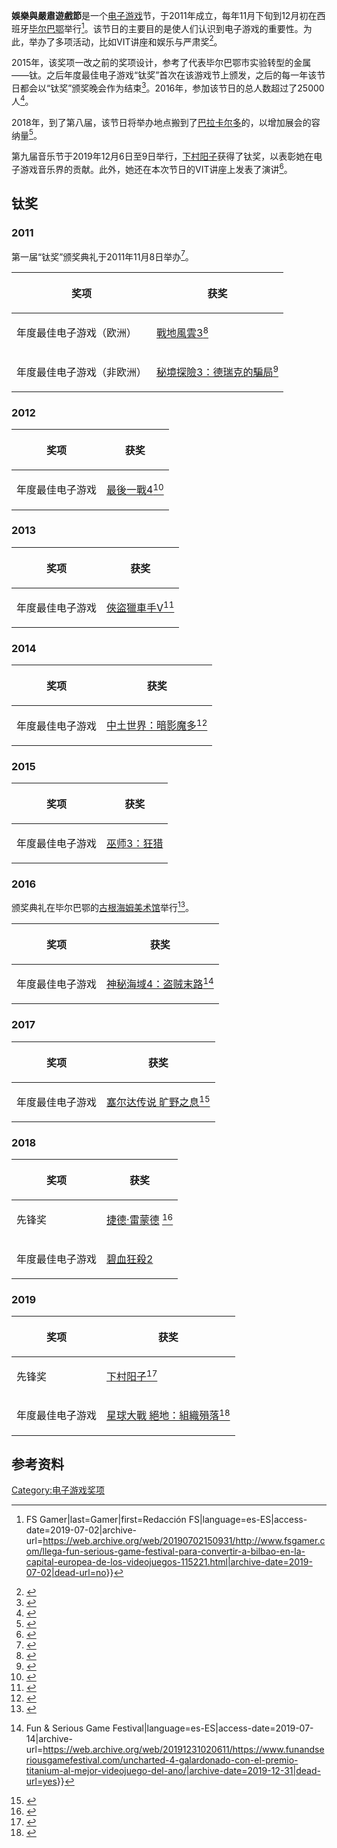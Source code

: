 {{NoteTA
| G1 = Games
}}

{{Infobox organization
| formation = 2011
| type = [[电子游戏|电子游戏]]节
| location = 西班牙[[毕尔巴鄂|毕尔巴鄂]]
| website = {{URL|https://www.funandseriousgamefestival.com/}}
}}

'''娛樂與嚴肅遊戲節'''是一个[[电子游戏|电子游戏]]节，于2011年成立，每年11月下旬到12月初在西班牙[[毕尔巴鄂|毕尔巴鄂]]举行<ref>{{Cite web|url=http://www.fsgamer.com/llega-fun-serious-game-festival-para-convertir-a-bilbao-en-la-capital-europea-de-los-videojuegos-115221.html|title=Fun & Serious Game Festival, un festival de ‘cine’ {{!}} FS Gamer|last=Gamer|first=Redacción FS|language=es-ES|access-date=2019-07-02|archive-url=https://web.archive.org/web/20190702150931/http://www.fsgamer.com/llega-fun-serious-game-festival-para-convertir-a-bilbao-en-la-capital-europea-de-los-videojuegos-115221.html|archive-date=2019-07-02|dead-url=no}}</ref>。该节日的主要目的是使人们认识到电子游戏的重要性。为此，举办了多项活动，比如VIT讲座和娱乐与严肃奖<ref>{{Cite news|url=https://elpais.com/ccaa/2013/05/04/paisvasco/1367665708_154567.html|title=La tercera edición del Fun & Serious Game Festival llega en noviembre a Bilbao|last=EP|date=2013-05-04|access-date=2019-07-02|agency=El País|language=es|issn=1134-6582|archive-url=https://web.archive.org/web/20190702143925/https://elpais.com/ccaa/2013/05/04/paisvasco/1367665708_154567.html|archive-date=2019-07-02|dead-url=no}}</ref>。

2015年，该奖项一改之前的奖项设计，参考了代表毕尔巴鄂市实验转型的金属——钛。之后年度最佳电子游戏“钛奖”首次在该游戏节上颁发，之后的每一年该节日都会以“钛奖”颁奖晚会作为结束<ref>{{Cite web|url=https://www.eurogamer.es/articles/2018-12-10-anunciados-los-ganadores-de-los-premios-titanium|title=Anunciados los ganadores de los premios Titanium|last=Sempere|first=Josep Maria|date=2018-12-10|website=Eurogamer.es|language=es|access-date=2019-07-02|archive-url=https://web.archive.org/web/20190702121040/https://www.eurogamer.es/articles/2018-12-10-anunciados-los-ganadores-de-los-premios-titanium|archive-date=2019-07-02|dead-url=no}}</ref>。2016年，参加该节日的总人数超过了25000人<ref>{{Cite web|url=https://vandal.elespanol.com/noticia/1350671330/mas-de-25000-personas-asistieron-al-fun-serious-game-festival-2015-/|title=Más de 25.000 personas asistieron al Fun & Serious Game Festival 2015|website=Vandal|language=es-es|access-date=2019-07-04|archive-url=https://web.archive.org/web/20190704140111/https://vandal.elespanol.com/noticia/1350671330/mas-de-25000-personas-asistieron-al-fun-serious-game-festival-2015-/|archive-date=2019-07-04|dead-url=no}}</ref>。

2018年，到了第八届，该节日将举办地点搬到了[[巴拉卡尔多|巴拉卡尔多]]的{{tsl|en|Bilbao Exhibition Centre|毕尔巴鄂展览中心|毕尔巴鄂展览中心}}，以增加展会的容纳量<ref>{{Cite web|url=https://www.hobbyconsolas.com/noticias/fun-serious-game-festival-muda-nuevo-recinto-306247|title=Fun & Serious Game Festival se muda a un nuevo recinto|last=Ortega|first=José L.|date=2018-09-24|website=HobbyConsolas|language=es|access-date=2019-07-02|archive-url=https://web.archive.org/web/20190702130938/https://www.hobbyconsolas.com/noticias/fun-serious-game-festival-muda-nuevo-recinto-306247|archive-date=2019-07-02|dead-url=no}}</ref>。

第九届音乐节于2019年12月6日至9日举行，[[下村阳子|下村阳子]]获得了钛奖，以表彰她在电子游戏音乐界的贡献。此外，她还在本次节日的VIT讲座上发表了演讲<ref>{{Cite web|url=https://www.elcorreo.com/tecnologia/fs-gamer/eventos/fs-game-festival/yoko-shimomura-recogera-20190702095508-nt.html|title=Yōko Shimomura recogerá el Premio Pionera en la IX edición de Fun & Serious Game Festival|date=2019-07-02|website=El Correo|language=es|access-date=2019-07-02|archive-url=https://web.archive.org/web/20190702142337/https://www.elcorreo.com/tecnologia/fs-gamer/eventos/fs-game-festival/yoko-shimomura-recogera-20190702095508-nt.html|archive-date=2019-07-02|dead-url=no}}</ref>。
== 钛奖 ==
=== 2011 ===
第一届“钛奖”颁奖典礼于2011年11月8日举办<ref>{{Cite web|url=https://www.hoy.es/rc/20111027/mas-actualidad/tecnologia/serious-game-festival-201110271927.html|title=Patricia Conde y Alex Odogherty presentan el Fun & Serious Game Festival 2011|date=2011-10-27|website=Hoy|language=es-ES|access-date=2019-07-02|archive-url=https://web.archive.org/web/20190702144602/https://www.hoy.es/rc/20111027/mas-actualidad/tecnologia/serious-game-festival-201110271927.html|archive-date=2019-07-02|dead-url=no}}</ref>。
{| class="wikitable"
!奖项
!获奖
|-
|年度最佳电子游戏（欧洲）
|[[戰地風雲3|戰地風雲3]]<ref name="akihabarablues.com">{{Cite web|url=https://akihabarablues.com/listado-de-premios-del-festival-fun-serious-2011/|title=Listado de premios del festival Fun & Serious 2011|access-date=2019-07-08|archive-url=https://web.archive.org/web/20190708151759/https://akihabarablues.com/listado-de-premios-del-festival-fun-serious-2011/|archive-date=2019-07-08|dead-url=yes}}</ref>
|-
|年度最佳电子游戏（非欧洲）
|[[秘境探險3：德瑞克的騙局|秘境探險3：德瑞克的騙局]]<ref>{{Cite web|url=https://akihabarablues.com/listado-de-premios-del-festival-fun-serious-2011/|title=Listado de premios del festival Fun & Serious 2011|date=2011-11-09|website=Akihabara Blues|language=es|access-date=2019-07-14|archive-url=https://web.archive.org/web/20190708151759/https://akihabarablues.com/listado-de-premios-del-festival-fun-serious-2011/|archive-date=2019-07-08|dead-url=yes}}</ref>
|}
=== 2012 ===
{| class="wikitable"
!奖项
!获奖
|-
|年度最佳电子游戏
|[[最後一戰4|最後一戰4]]<ref name="ign.com">{{Cite web|url=https://es.ign.com/wii/62080/news/estos-son-los-ganadores-de-los-premios-fun-serious|title=Estos son los ganadores de los premios Fun & Serious|access-date=2019-07-08|archive-url=https://web.archive.org/web/20190708153211/https://es.ign.com/wii/62080/news/estos-son-los-ganadores-de-los-premios-fun-serious|archive-date=2019-07-08|dead-url=yes}}</ref>
|}
=== 2013 ===
{| class="wikitable"
!奖项
!获奖
|-
|年度最佳电子游戏
|[[俠盜獵車手V|俠盜獵車手V]]<ref>{{Cite web|url=https://es.ign.com/wii/70326/news/lista-de-ganadores-de-los-premios-fun-serious-2013|title=Lista de ganadores de los premios Fun & Serious 2013|last=Sánchez|first=Por Marta|date=2013-11-29|website=IGN España|language=es|access-date=2019-07-08|archive-url=https://web.archive.org/web/20190708154144/https://es.ign.com/wii/70326/news/lista-de-ganadores-de-los-premios-fun-serious-2013|archive-date=2019-07-08|dead-url=yes}}</ref>
|}

=== 2014 ===
{| class="wikitable"
|+
!奖项
!获奖
|-
|年度最佳电子游戏
|[[中土世界：暗影魔多|中土世界：暗影魔多]]<ref>{{Cite web|url=https://www.eldiario.es/juegoreviews/noticias/festival-Fun-Serious-ganadores_0_331417059.html|title=El festival Fun & Serious ya tiene a sus ganadores|last=Alonso|first=Álvaro|website=eldiario.es|language=es|access-date=2019-07-14|archive-url=https://web.archive.org/web/20190708154149/https://www.eldiario.es/juegoreviews/noticias/festival-Fun-Serious-ganadores_0_331417059.html|archive-date=2019-07-08|dead-url=no}}</ref>
|}

=== 2015 ===
{| class="wikitable"
!奖项
!获奖
|-
|年度最佳电子游戏
|[[巫师3：狂猎|巫师3：狂猎]]
|}

=== 2016 ===
颁奖典礼在毕尔巴鄂的[[古根海姆美术馆|古根海姆美术馆]]举行<ref name=":0">{{Cite web|url=https://www.diariodeavila.es/noticia/Z863DCF6B-DF32-F585-689830AB25001043/201612/uncharted-4-el-desenlace-del-ladron-mejor-juego-del-ano|title=Uncharted 4: El desenlace del ladrón, mejor juego del año|last=Ávila|first=Diario de|date=2016-12-13|website=Diario de Ávila|language=es-ES|access-date=2019-07-08|archive-url=https://web.archive.org/web/20190708153737/https://www.diariodeavila.es/noticia/Z863DCF6B-DF32-F585-689830AB25001043/201612/uncharted-4-el-desenlace-del-ladron-mejor-juego-del-ano|archive-date=2019-07-08|dead-url=no}}</ref>。
{| class="wikitable"
!奖项
!获奖
|-
|年度最佳电子游戏
|[[神秘海域4：盗贼末路|神秘海域4：盗贼末路]]<ref>{{Cite web|url=https://www.funandseriousgamefestival.com/uncharted-4-galardonado-con-el-premio-titanium-al-mejor-videojuego-del-ano/|title=Uncharted 4, galardonado con el Premio Titanium al Mejor Videojuego del Año {{!}} Fun & Serious Game Festival|language=es-ES|access-date=2019-07-14|archive-url=https://web.archive.org/web/20191231020611/https://www.funandseriousgamefestival.com/uncharted-4-galardonado-con-el-premio-titanium-al-mejor-videojuego-del-ano/|archive-date=2019-12-31|dead-url=yes}}</ref>
|}

=== 2017 ===
{| class="wikitable"
!奖项
!获奖
|-
|年度最佳电子游戏
|[[塞尔达传说_旷野之息|塞尔达传说 旷野之息]]<ref>{{Cite web|url=https://andaluciainformacion.es/andalucia/721682/the-legend-of-zelda-breath-of-the-wild-premio-titanium/|title=The Legend of Zelda: Breath of the Wild, Premio Titanium|website=andaluciainformacion.es|language=es|access-date=2019-07-08|archive-url=https://web.archive.org/web/20190708153742/https://andaluciainformacion.es/andalucia/721682/the-legend-of-zelda-breath-of-the-wild-premio-titanium/|archive-date=2019-07-08|dead-url=yes}}</ref>
|}

=== 2018 ===
{| class="wikitable"
!奖项
!获奖
|-
|先锋奖
|[[捷德·雷蒙德|捷德·雷蒙德]] <ref>{{Cite web|url=https://www.diarioinformacion.com/vida-y-estilo/tecnologia/videojuegos/2018/10/02/fun--serious-honrara-jade/2069542.html|title=Fun & Serious honrará a Jade Raymond, creadora de ´Assassin´s Creed´|last=INFORMACION|website=www.diarioinformacion.com|language=es|access-date=2019-07-04|archive-url=https://web.archive.org/web/20190704114423/https://www.diarioinformacion.com/vida-y-estilo/tecnologia/videojuegos/2018/10/02/fun--serious-honrara-jade/2069542.html|archive-date=2019-07-04|dead-url=no}}</ref>
|-
|年度最佳电子游戏
|[[碧血狂殺2|碧血狂殺2]]
|}

=== 2019 ===
{| class="wikitable"
!奖项
!获奖
|-
|先锋奖
|[[下村阳子|下村阳子]]<ref>{{Cite web|url=https://vandal.elespanol.com/noticia/1350724180/yko-shimomura-recogera-el-premio-pionera-en-fun-serious-game-festival/|title=Yōko Shimomura recogerá el Premio Pionera en Fun & Serious Game Festival|website=Vandal|language=es|access-date=2019-07-02|archive-url=https://web.archive.org/web/20190702121452/https://vandal.elespanol.com/noticia/1350724180/yko-shimomura-recogera-el-premio-pionera-en-fun-serious-game-festival/|archive-date=2019-07-02|dead-url=yes}}</ref>
|-
|年度最佳电子游戏
|[[星球大戰_絕地：組織殞落|星球大戰 絕地：組織殞落]]<ref>{{Cite web|url=https://generacionxbox.com/ganadores-premios-titanium-2019-fun-serious/|title=Ganadores de los premios Titanium del Fun & Serious 2019|date=2019-12-10|website=Generación Xbox|language=es|accessdate=2019-12-10|archive-url=https://web.archive.org/web/20200222164052/https://generacionxbox.com/ganadores-premios-titanium-2019-fun-serious/|archive-date=2020-02-22|dead-url=no}}</ref>
|}

== 参考资料 ==
{{reflist}}

[[Category:电子游戏奖项|Category:电子游戏奖项]]